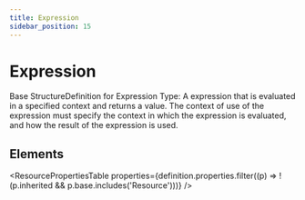 ```yaml
---
title: Expression
sidebar_position: 15
---
```



# Expression

Base <Link to="/docs/api/fhir/resources/structuredefinition">StructureDefinition</Link> for <Link to="/docs/api/fhir/datatypes/expression">Expression</Link> Type: A expression that is evaluated in a specified context and returns a value. The context of use of the expression must specify the context in which the expression is evaluated, and how the result of the expression is used.

<Tabs queryString="section">
  <TabItem value="schema" label="Schema" default>

## Elements

<ResourcePropertiesTable
  properties={definition.properties.filter((p) => !(p.inherited && p.base.includes('Resource')))}
/>

  </TabItem>

</Tabs>
